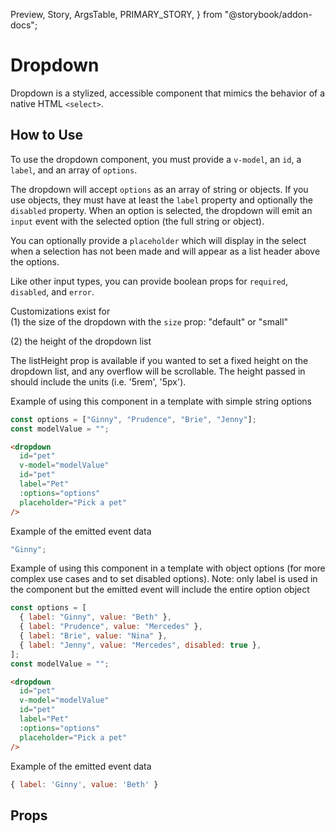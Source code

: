   Preview,
  Story,
  ArgsTable,
  PRIMARY_STORY,
} from "@storybook/addon-docs";

# Dropdown

Dropdown is a stylized, accessible component that mimics the behavior of a native HTML `<select>`.

<Preview>
  <Story id="components-dropdown--with-object-options" />
</Preview>

## How to Use

To use the dropdown component, you must provide a `v-model`, an `id`, a `label`, and an array of `options`.

The dropdown will accept `options` as an array of string or objects. If you use objects, they must have at least the `label` property and optionally the `disabled` property. When an option is selected, the dropdown will emit an `input` event with the selected option (the full string or object).

You can optionally provide a `placeholder` which will display in the select when a selection has not been made and will appear as a list header above the options.

Like other input types, you can provide boolean props for `required`, `disabled`, and `error`.

Customizations exist for<br />
(1) the size of the dropdown with the `size` prop: "default" or "small"<br />

(2) the height of the dropdown list

The listHeight prop is available if you wanted to set a fixed height on the dropdown list, and any overflow will be scrollable. The height passed in should include the units (i.e. '5rem', '5px').

Example of using this component in a template with simple string options

```js
const options = ["Ginny", "Prudence", "Brie", "Jenny"];
const modelValue = "";
```

```html
<dropdown
  id="pet"
  v-model="modelValue"
  id="pet"
  label="Pet"
  :options="options"
  placeholder="Pick a pet"
/>
```

Example of the emitted event data

```js
"Ginny";

```

Example of using this component in a template with object options (for more complex use cases and to set disabled options).
Note: only label is used in the component but the emitted event will include the entire option object

```js
const options = [
  { label: "Ginny", value: "Beth" },
  { label: "Prudence", value: "Mercedes" },
  { label: "Brie", value: "Nina" },
  { label: "Jenny", value: "Mercedes", disabled: true },
];
const modelValue = "";
```

```html
<dropdown
  id="pet"
  v-model="modelValue"
  id="pet"
  label="Pet"
  :options="options"
  placeholder="Pick a pet"
/>
```

Example of the emitted event data

```js
{ label: 'Ginny', value: 'Beth' }
```

## Props

<ArgsTable story={PRIMARY_STORY} />
